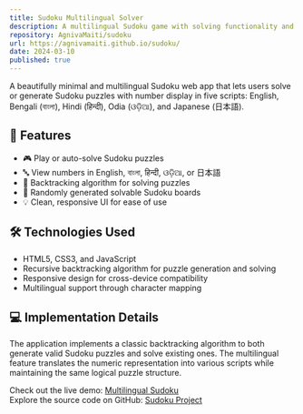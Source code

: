 ```yaml
---
title: Sudoku Multilingual Solver
description: A multilingual Sudoku game with solving functionality and number display in 5 Indian and Japanese scripts.
repository: AgnivaMaiti/sudoku
url: https://agnivamaiti.github.io/sudoku/
date: 2024-03-10
published: true
---
```


A beautifully minimal and multilingual Sudoku web app that lets users solve or generate Sudoku puzzles with number display in five scripts: English, Bengali (বাংলা), Hindi (हिन्दी), Odia (ଓଡ଼ିଆ), and Japanese (日本語).

## 🌟 Features

- 🎮 Play or auto-solve Sudoku puzzles
- 🔤 View numbers in English, বাংলা, हिन्दी, ଓଡ଼ିଆ, or 日本語
- 🧠 Backtracking algorithm for solving puzzles
- 🎲 Randomly generated solvable Sudoku boards
- 💡 Clean, responsive UI for ease of use

## 🛠️ Technologies Used

- HTML5, CSS3, and JavaScript
- Recursive backtracking algorithm for puzzle generation and solving
- Responsive design for cross-device compatibility
- Multilingual support through character mapping

## 💻 Implementation Details

The application implements a classic backtracking algorithm to both generate valid Sudoku puzzles and solve existing ones. The multilingual feature translates the numeric representation into various scripts while maintaining the same logical puzzle structure.

Check out the live demo: [Multilingual Sudoku](https://agnivamaiti.github.io/sudoku/)  
Explore the source code on GitHub: [Sudoku Project](https://github.com/AgnivaMaiti/sudoku)
